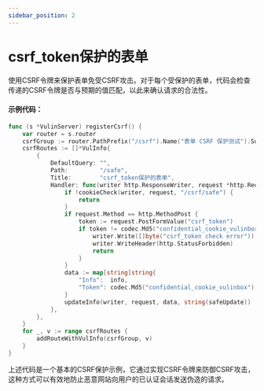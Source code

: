```yaml
---
sidebar_position: 2
---
```


# csrf_token保护的表单

使用CSRF令牌来保护表单免受CSRF攻击。对于每个受保护的表单，代码会检查传递的CSRF令牌是否与预期的值匹配，以此来确认请求的合法性。

#### 示例代码：

```Go
func (s *VulinServer) registerCsrf() {
    var router = s.router
    csrfGroup := router.PathPrefix("/csrf").Name("表单 CSRF 保护测试").Subrouter()
    csrfRoutes := []*VulInfo{
        {
            DefaultQuery: "",
            Path:         "/safe",
            Title:        "csrf_token保护的表单",
            Handler: func(writer http.ResponseWriter, request *http.Request) {
                if !cookieCheck(writer, request, "/csrf/safe") {
                    return
                }
                if request.Method == http.MethodPost {
                    token := request.PostFormValue("csrf_token")
                    if token != codec.Md5("confidential_cookie_vulinbox") {
                        writer.Write([]byte("csrf_token check error"))
                        writer.WriteHeader(http.StatusForbidden)
                        return
                    }
                }
                data := map[string]string{
                    "Info":  info,
                    "Token": codec.Md5("confidential_cookie_vulinbox"),
                }
                updateInfo(writer, request, data, string(safeUpdate))
            },
        },
    }
    for _, v := range csrfRoutes {
        addRouteWithVulInfo(csrfGroup, v)
    }
}
```

上述代码是一个基本的CSRF保护示例，它通过实现CSRF令牌来防御CSRF攻击，这种方式可以有效地防止恶意网站向用户的已认证会话发送伪造的请求。
